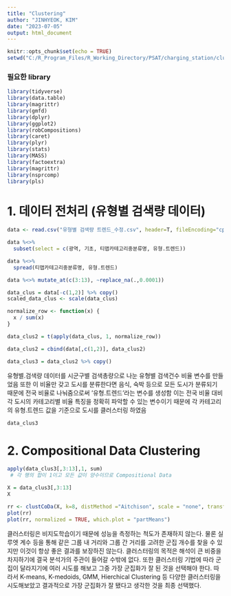 ---
title: "Clustering"
author: "JINHYEOK, KIM"
date: "2023-07-05"
output: html_document
---

```{r setup, include=FALSE}
knitr::opts_chunk$set(echo = TRUE)
setwd("C:/R_Program_Files/R_Working_Directory/PSAT/charging_station/cluster")
```


### 필요한 library
```{r warning = FALSE, message = FALSE}
library(tidyverse)
library(data.table)
library(magrittr)
library(gmfd)
library(dplyr)
library(ggplot2)
library(robCompositions)
library(caret)
library(plyr)
library(stats)
library(MASS)
library(factoextra)
library(magrittr)
library(nsprcomp)
library(pls)
```

# 1. 데이터 전처리 (유형별 검색량 데이터)
```{r}
data <- read.csv("유형별 검색량 트렌드_수정.csv", header=T, fileEncoding="cp949")

data %<>%
  subset(select = c(광역, 기초, 티맵카테고리중분류명, 유형.트렌드))

data %<>%
  spread(티맵카테고리중분류명, 유형.트렌드)

data %<>% mutate_at(c(3:13), ~replace_na(.,0.0001))

data_clus = data[-c(1,2)] %>% copy()
scaled_data_clus <- scale(data_clus)

normalize_row <- function(x) {
  x / sum(x)
}

data_clus2 = t(apply(data_clus, 1, normalize_row))

data_clus2 = cbind(data[,c(1,2)], data_clus2)

data_clus3 = data_clus2 %>% copy()
```

유형별.검색량 데이터를 시군구별 검색총량으로 나눈 유형별 검색건수 비율 변수를 만들었음
또한 이 비율만 갖고 도시를 분류한다면 음식, 숙박 등으로 모든 도시가 분류되기 때문에 전국 비율로 나눠줌으로써 '유형.트렌드'라는 변수를 생성함
이는 전국 비율 대비 각 도시의 카테고리별 비율 특징을 정확히 파악할 수 있는 변수이기 때문에 각 카테고리의 유형.트렌드 값을 기준으로 도시를 클러스터링 하였음

```{r}
data_clus3
```

# 2. Compositional Data Clustering

```{r}
apply(data_clus3[,3:13],1, sum)
 # 각 행의 합이 1이고 모든 값이 양수이므로 Compositional Data
```

```{r}
X = data_clus3[,3:13]
X
```

```{r}
rr <- clustCoDa(X, k=8, distMethod ="Aitchison", scale = "none", transformation="identity")
plot(rr)
plot(rr, normalized = TRUE, which.plot = "partMeans")
```

클러스터링은 비지도학습이기 때문에 성능을 측정하는 척도가 존재하지 않는다. 물론 실루엣 계수 등을 통해 같은 그룹 내 거리와 그룹 간 거리를 고려한 군집 개수를 찾을 수 있지만 이것이 항상 좋은 결과를 보장하진 않는다. 클러스터링의 목적은 해석이 큰 비중을 차지하기에 결국 분석가의 주관이 들어갈 수밖에 없다.
또한 클러스터링 기법에 따라 군집이 달라지기에 여러 시도를 해보고 그중 가장 군집화가 잘 된 것을 선택해야 한다. 따라서 K-means, K-medoids, GMM, Hierchical Clustering 등 다양한 클러스터링을 시도해보았고 결과적으로 가장 군집화가 잘 됐다고 생각한 것을 최종 선택했다.


